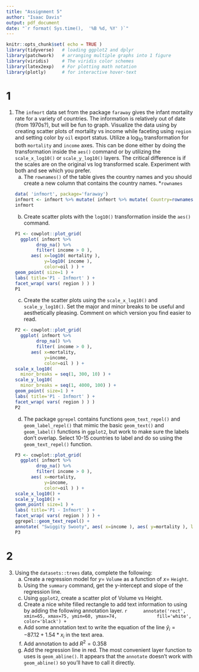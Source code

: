 ---
title: "Assignment 5"
author: "Isaac Davis"
output: pdf_document
date: "`r format( Sys.time(),  '%B %d, %Y' )`"
---

```{r setup, include=FALSE}
knitr::opts_chunk$set( echo = TRUE )
library(tidyverse)   # loading ggplot2 and dplyr
library(patchwork)   # arranging multiple graphs into 1 figure
library(viridis)     # The viridis color schemes
library(latex2exp)   # For plotting math notation
library(plotly)      # for interactive hover-text
```

# 1
1.  The `infmort` data set from the package `faraway` gives the infant mortality
    rate for a variety of countries. The information is relatively out of date
    (from 1970s?), but will be fun to graph. Visualize the data using by creating
    scatter plots of mortality vs income while faceting using `region` and setting
    color by `oil` export status. Utilize a $\log_{10}$ transformation for both
    `mortality` and `income` axes. This can be done either by doing the
    transformation inside the `aes()` command or by utilizing the `scale_x_log10()`
    or `scale_y_log10()` layers. The critical difference is if the scales are on
    the original vs log transformed scale. Experiment with both and see which you
    prefer.
    a)  The `rownames()` of the table gives the country names and you should
        create a new column that contains the country names. *`rownames`
```{r}
data( 'infmort', package='faraway')
infmort <- infmort %>% mutate( infmort %>% mutate( Country=rownames( infmort ) ) )
infmort
```
    b)  Create scatter plots with the `log10()` transformation inside the `aes()`
        command.
```{r}
P1 <- cowplot::plot_grid(
  ggplot( infmort %>% 
            drop_na() %>% 
            filter( income > 0 ), 
          aes( x=log10( mortality ), 
               y=log10( income ), 
               color=oil ) ) + 
    geom_point( size=1 ) +
    labs( title='P1 - Infmort' ) +
    facet_wrap( vars( region ) ) )
P1
```
    c)  Create the scatter plots using the `scale_x_log10()` and `scale_y_log10()`.
        Set the major and minor breaks to be useful and aesthetically pleasing.
        Comment on which version you find easier to read.
```{r}
P2 <- cowplot::plot_grid(
  ggplot( infmort %>% 
            drop_na() %>% 
            filter( income > 0 ), 
          aes( x=mortality, 
               y=income, 
               color=oil ) ) + 
    scale_x_log10(
      minor_breaks = seq(1, 300, 10) ) +
    scale_y_log10(
      minor_breaks = seq(1, 4000, 100) ) +
    geom_point( size=1 ) +
    labs( title='P1 - Infmort' ) +
    facet_wrap( vars( region ) ) )
P2
```
    d)  The package `ggrepel` contains functions `geom_text_repel()` and
        `geom_label_repel()` that mimic the basic `geom_text()` and `geom_label()`
        functions in `ggplot2`, but work to make sure the labels don't overlap.
        Select 10-15 countries to label and do so using the `geom_text_repel()`
        function.
```{r}
P3 <- cowplot::plot_grid(
  ggplot( infmort %>% 
            drop_na() %>% 
            filter( income > 0 ), 
          aes( x=mortality, 
               y=income, 
               color=oil ) ) + 
    scale_x_log10() +
    scale_y_log10() +
    geom_point( size=1 ) +
    labs( title='P1 - Infmort' ) +
    facet_wrap( vars( region ) ) ) +
    ggrepel::geom_text_repel() +
    annotate( "Swiggity Swooty", aes( x=income ), aes( y=mortality ), label="herrow" )
P3
```

# 2
3. Using the `datasets::trees` data, complete the following:
    a)  Create a regression model for $y=$ `Volume` as a function of $x=$ `Height`.
    b)  Using the `summary` command, get the y-intercept and slope of the
        regression line.
    c)  Using `ggplot2`, create a scatter plot of Volume vs Height. 
    d)  Create a nice white filled rectangle to add text information to using by
        adding the following annotation layer.
        ```{r, eval=FALSE}
        annotate('rect', xmin=65, xmax=75, ymin=60, ymax=74,
                 fill='white', color='black') +
        ```
    e)  Add some annotation text to write the equation of the line
        $\hat{y}_i = -87.12 + 1.54 * x_i$ in the text area.
    f)  Add annotation to add $R^2 = 0.358$
    g)  Add the regression line in red. The most convenient layer function to uses
        is `geom_abline()`. It appears that the `annotate` doesn't work with
        `geom_abline()` so you'll have to call it directly.